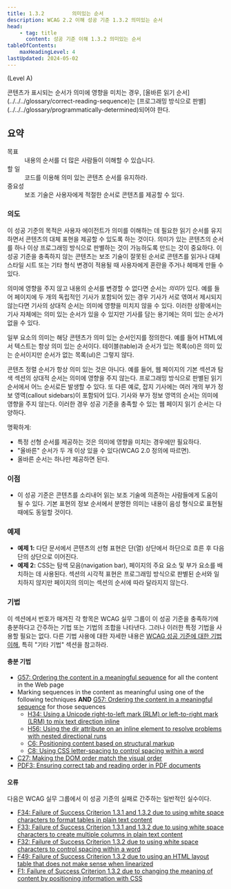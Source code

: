 ```yaml
---
title: 1.3.2         의미있는 순서
description: WCAG 2.2 이해 성공 기준 1.3.2 의미있는 순서
head:
    - tag: title
      content: 성공 기준 이해 1.3.2 의미있는 순서
tableOfContents:
    maxHeadingLevel: 4
lastUpdated: 2024-05-02
---
```



(Level A)

<Card title="성공 기준(SC)">
콘텐츠가 표시되는 순서가 의미에 영향을 미치는 경우, [올바른 읽기 순서](../../../glossary/correct-reading-sequence)는 [프로그래밍 방식으로 판별](../../../glossary/programmatically-determined)되어야 한다.
</Card>

## 요약

<dl>
<dt>목표</dt>
<dd>내용의 순서를 더 많은 사람들이 이해할 수 있습니다.</dd>
<dt>할 일</dt>
<dd>코드를 이용해 의미 있는 콘텐츠 순서를 유지하라.</dd>
<dt>중요성</dt>
<dd>보조 기술은 사용자에게 적절한 순서로 콘텐츠를 제공할 수 있다.</dd>
</dl>

### 의도

이 성공 기준의 목적은 사용자 에이전트가 의미를 이해하는 데 필요한 읽기 순서를 유지하면서 콘텐츠의 대체 표현을 제공할 수 있도록 하는 것이다. 의미가 있는 콘텐츠의 순서를 하나 이상 프로그래밍 방식으로 판별하는 것이 가능하도록 만드는 것이 중요하다. 이 성공 기준을 충족하지 않는 콘텐츠는 보조 기술이 잘못된 순서로 콘텐츠를 읽거나 대체 스타일 시트 또는 기타 형식 변경이 적용될 때 사용자에게 혼란을 주거나 헤매게 만들 수 있다.

의미에 영향을 주지 않고 내용의 순서를 변경할 수 없다면 순서는 *의미*가 있다. 예를 들어 페이지에 두 개의 독립적인 기사가 포함되어 있는 경우 기사가 서로 엮여서 제시되지 않는다면 기사의 상대적 순서는 의미에 영향을 미치지 않을 수 있다. 이러한 상황에서는 기사 자체에는 의미 있는 순서가 있을 수 있지만 기사를 담는 용기에는 의미 있는 순서가 없을 수 있다.

일부 요소의 의미는 해당 콘텐츠가 의미 있는 순서인지를 정의한다. 예를 들어 HTML에서 텍스트는 항상 의미 있는 순서이다. 테이블(table)과 순서가 있는 목록(ol)은 의미 있는 순서이지만 순서가 없는 목록(ul)은 그렇지 않다.

콘텐츠 정렬 순서가 항상 의미 있는 것은 아니다. 예를 들어, 웹 페이지의 기본 섹션과 탐색 섹션의 상대적 순서는 의미에 영향을 주지 않는다. 프로그래밍 방식으로 판별된 읽기 순서에서 어느 순서로든 발생할 수 있다. 또 다른 예로, 잡지 기사에는 여러 개의 부가 정보 영역(callout sidebars)이 포함되어 있다. 기사와 부가 정보 영역의 순서는 의미에 영향을 주지 않는다. 이러한 경우 성공 기준을 충족할 수 있는 웹 페이지 읽기 순서는 다양하다.

명확하게:

*   특정 선형 순서를 제공하는 것은 의미에 영향을 미치는 경우에만 필요하다.
*   "올바른" 순서가 두 개 이상 있을 수 있다(WCAG 2.0 정의에 따르면).
*   올바른 순서는 하나만 제공하면 된다.

### 이점

*   이 성공 기준은 콘텐츠를 소리내어 읽는 보조 기술에 의존하는 사람들에게 도움이 될 수 있다. 기본 표현의 정보 순서에서 분명한 의미는 내용이 음성 형식으로 표현될 때에도 동일할 것이다.

### 예제

*   **예제 1:** 다단 문서에서 콘텐츠의 선형 표현은 단(열) 상단에서 하단으로 흐른 후 다음 단의 상단으로 이어진다.
*   **예제 2:** CSS는 탐색 모음(navigation bar), 페이지의 주요 요소 및 부가 요소를 배치하는 데 사용된다. 섹션의 시각적 표현은 프로그래밍 방식으로 판별된 순서와 일치하지 않지만 페이지의 의미는 섹션의 순서에 따라 달라지지 않는다.

### 기법

이 섹션에서 번호가 매겨진 각 항목은 WCAG 실무 그룹이 이 성공 기준을 충족하기에 충분하다고 간주하는 기법 또는 기법의 조합을 나타낸다. 그러나 이러한 특정 기법을 사용할 필요는 없다. 다른 기법 사용에 대한 자세한 내용은 [WCAG 성공 기준에 대한 기법 이해](../understanding-techniques), 특히 "기타 기법" 섹션을 참고하라.

#### 충분 기법

*   [G57: Ordering the content in a meaningful sequence](https://www.w3.org/WAI/WCAG22/Techniques/general/G57) for all the content in the Web page
*   Marking sequences in the content as meaningful using one of the following techniques **AND** [G57: Ordering the content in a meaningful sequence](https://www.w3.org/WAI/WCAG22/Techniques/general/G57) for those sequences
    *   [H34: Using a Unicode right-to-left mark (RLM) or left-to-right mark (LRM) to mix text direction inline](https://www.w3.org/WAI/WCAG22/Techniques/html/H34)
    *   [H56: Using the dir attribute on an inline element to resolve problems with nested directional runs](https://www.w3.org/WAI/WCAG22/Techniques/html/H56)
    *   [C6: Positioning content based on structural markup](https://www.w3.org/WAI/WCAG22/Techniques/css/C6)
    *   [C8: Using CSS letter-spacing to control spacing within a word](https://www.w3.org/WAI/WCAG22/Techniques/css/C8)
*   [C27: Making the DOM order match the visual order](https://www.w3.org/WAI/WCAG22/Techniques/css/C27)
*   [PDF3: Ensuring correct tab and reading order in PDF documents](https://www.w3.org/WAI/WCAG22/Techniques/pdf/PDF3)

#### 오류

다음은 WCAG 실무 그룹에서 이 성공 기준의 실패로 간주하는 일반적인 실수이다.

*   [F34: Failure of Success Criterion 1.3.1 and 1.3.2 due to using white space characters to format tables in plain text content](https://www.w3.org/WAI/WCAG22/Techniques/failures/F34)
*   [F33: Failure of Success Criterion 1.3.1 and 1.3.2 due to using white space characters to create multiple columns in plain text content](https://www.w3.org/WAI/WCAG22/Techniques/failures/F33)
*   [F32: Failure of Success Criterion 1.3.2 due to using white space characters to control spacing within a word](https://www.w3.org/WAI/WCAG22/Techniques/failures/F32)
*   [F49: Failure of Success Criterion 1.3.2 due to using an HTML layout table that does not make sense when linearized](https://www.w3.org/WAI/WCAG22/Techniques/failures/F49)
*   [F1: Failure of Success Criterion 1.3.2 due to changing the meaning of content by positioning information with CSS](https://www.w3.org/WAI/WCAG22/Techniques/failures/F1)


